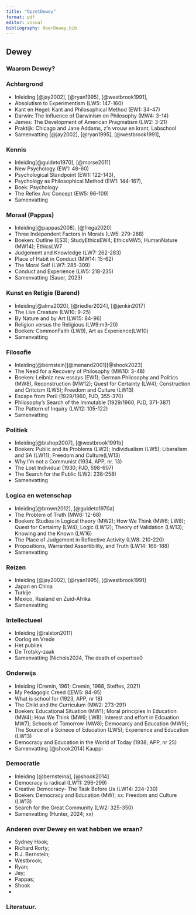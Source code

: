 ```yaml
---
title: "OpzetDewey"
format: pdf
editor: visual
bibliography: OverDewey.bib
---
```


## Dewey

### Waarom Dewey?

### Achtergrond

-   Inleiding [@jay2002], [@ryan1995], [@westbrook1991],
-   Absolutism to Experimentism (LW5: 147-160)
-   Kant en Hegel: Kant and Philosophical Method (EW1: 34-47)
-   Darwin: The Influence of Darwinism on Philosophy (MW4: 3-14)
-   James: The Development of American Pragmatism (LW2: 3-21)
-   Praktijk: Chicago and Jane Addams, z'n vrouw en krant, Labschool
-   Samenvatting [@jay2002], [@ryan1995], [@westbrook1991],

### Kennis

-   Inleiding[@guideto1970], [@morse2011]
-   New Psychology (EW1: 48-60)
-   Psychological Standpoint (EW1: 122-143),
-   Psychology as Philosophical Method (EW1: 144-167),
-   Boek: Psychology
-   The Reflex Arc Concept (EW5: 96-109)
-   Samenvatting

### Moraal (Pappas)

-   Inleiding[@pappas2008], [@frega2020]
-   Three Independent Factors in Morals (LW5: 279-288)
-   Boeken: Outline (ES3); StudyEthicsEW4; EthicsMW5; HumanNature (MW14); EthicsLW7
-   Judgement and Knowledge (LW7: 262-283)
-   Place of Habit in Conduct (MW14: 15-62)
-   The Moral Self (LW7: 285-309)
-   Conduct and Experience (LW5: 218-235)
-   Samenvatting (Sauer, 2023)

### Kunst en Religie (Barend)

-   Inleiding[@alma2020], [@riedler2024], [@jenkin2017]
-   The Live Creature (LW10: 9-25)
-   By Nature and by Art (LW15: 84-96)
-   Religion versus the Religious (LW9:m3-20)
-   Boeken: CommonFaith (LW9), Art as Experience(LW10)
-   Samenvatting

### Filosofie

-   Inleiding[@bernstein][@menand2001][@shook2023]
-   The Need for a Recovery of Philosophy (MW10: 3-48)
-   Boeken: Leibniz new essays (EW1); German Philosophy and Politics (MW8), Reconstruction (MW12); Quest for Certainty (LW4); Construction and Critcism (LW5); Freedom and Culture (LW13)
-   Escape from Peril (1929/1960, PJD, 355-370)
-   Philosophy's Search of the Immutable (1929/1960, PJD, 371-387)
-   The Pattern of Inquiry (LW12: 105-122)
-   Samenvatting

### Politiek

-   Inleiding[@bishop2007], [@westbrook1991b]
-   Boeken: Public and its Problems (LW2); Individualism (LW5); Liberalism and SA (LW11); Freedom and Culture(LW13)
-   Why I'm not a Communist (1934, APP, nr. 13)
-   The Lost Individual (1930; PJD, 598-607)
-   The Search for the Public (LW2: 238-258)
-   Samenvatting

### Logica en wetenschap

-   Inleiding[@brown2012], [@guideto1970a]
-   The Problem of Truth (MW6: 12-68)
-   Boeken: Studies in Logical theory (MW2); How We Think (MW6; LW8); Quest for Certainty (LW4); Logic (LW12); Theory of Validation (LW13); Knowing and the Known (LW16)
-   The Place of Judgement in Reflective Activity (LW8: 210-220)
-   Propositions, Warranted Assertibility, and Truth (LW14: 168-188)
-   Samenvatting

### Reizen 

-   Inleiding [@jay2002], [@ryan1995], [@westbrook1991]
-   Japan en China
-   Turkije
-   Mexico, Rusland en Zuid-Afrika
-   Samenvatting

### Intellectueel 

-   Inleiding [@ralston2011]
-   Oorlog en Vrede
-   Het publiek
-   De Trotsky-zaak
-   Samenvatting (Nichols2024, The death of expertise0

### Onderwijs 

-   Inleiding (Cremin, 1961; Cremin, 1988, Steffes, 2021)
-   My Pedagogic Creed (\[EW5: 84-95)
-   What is school for (1923, APP, nr 18)
-   The Child and the Curriculum (MW2: 273-291)
-   Boeken: Educational Situation (MW1); Moral principles in Education (MW4); How We Think (MW6; LW8); Interest and effort in Edcuation MW7); Schools of Tomorrow (MW8); Democarcy and Education (MW9); The Source of a Scinece of Education (LW5); Experience and Education (LW13)
-   Democracy and Education in the World of Today (1938; APP, nr 25)
-   Samenvatting [@shook2014] Kauppi

### Democratie

-   Inleiding [@bernsteina], [@shook2014]
-   Democracy is radical (LW11: 296-299)
-   Creative Democracy- The Task Before Us (LW14: 224-230)
-   Boeken: Democracy and Education (MW); xx: Freedom and Culture (LW13)
-   Search for the Great Community (LW2: 325-350)
-   Samenvatting (Hunter, 2024; xx)

### Anderen over Dewey en wat hebben we eraan? 

 - Sydney Hook;
 - Richard Rorty; 
 - R.J. Bernstein; 
 - Westbrook;
 - Ryan;
 - Jay;
 - Pappas;
 - Shook
 -

### Literatuur.

::: {#refs}
:::
